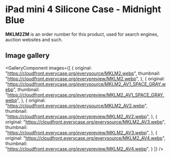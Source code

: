 
# iPad mini 4 Silicone Case - Midnight Blue

<Callout type='info' emoji='👉🏻'>**MKLM2ZM** is an order number for this product, used for search engines, auction websites and such.</Callout>

## Image gallery

<GalleryComponent
    images={[
      {
        original: "https://cloudfront.everycase.org/everysource/MKLM2.webp",
        thumbnail: "https://cloudfront.everycase.org/everypreview/MKLM2.webp",
      },
      {
        original: "https://cloudfront.everycase.org/everysource/MKLM2_AV1_SPACE_GRAY.webp",
        thumbnail: "https://cloudfront.everycase.org/everypreview/MKLM2_AV1_SPACE_GRAY.webp",
      },
      {
        original: "https://cloudfront.everycase.org/everysource/MKLM2_AV2.webp",
        thumbnail: "https://cloudfront.everycase.org/everypreview/MKLM2_AV2.webp",
      },
      {
        original: "https://cloudfront.everycase.org/everysource/MKLM2_AV3.webp",
        thumbnail: "https://cloudfront.everycase.org/everypreview/MKLM2_AV3.webp",
      },
      {
        original: "https://cloudfront.everycase.org/everysource/MKLM2_AV4.webp",
        thumbnail: "https://cloudfront.everycase.org/everypreview/MKLM2_AV4.webp",
      }
    ]}
  />
